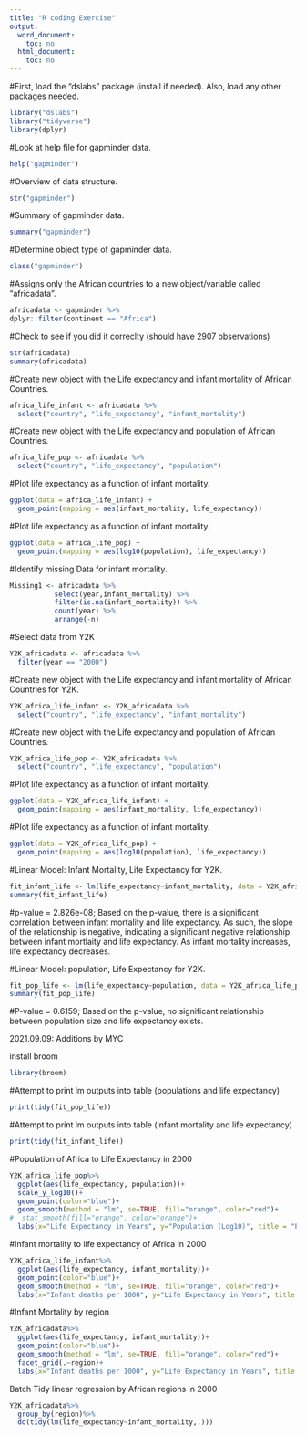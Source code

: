 ---
title: "R coding Exercise"
output:
  word_document:
    toc: no
  html_document:
    toc: no
---

#First, load the "dslabs" package (install if needed). Also, load any other packages needed.
```{r}
library("dslabs")
library("tidyverse")
library(dplyr)
```

#Look at help file for gapminder data.
```{r}
help("gapminder") 
```

#Overview of data structure.
```{r}
str("gapminder")
```

#Summary of gapminder data.
```{r}
summary("gapminder")
```

#Determine object type of gapminder data.
```{r}
class("gapminder")
```

#Assigns only the African countries to a new object/variable called "africadata".
```{r}
africadata <- gapminder %>%
dplyr::filter(continent == "Africa")
```

#Check to see if you did it correclty (should have 2907 observations)
```{r}
str(africadata)
summary(africadata)
```
#Create new object with the Life expectancy and infant mortality of African Countries.
```{r}
africa_life_infant <- africadata %>%
  select("country", "life_expectancy", "infant_mortality")
```

#Create new object with the Life expectancy and population of African Countries.
```{r}
africa_life_pop <- africadata %>%
  select("country", "life_expectancy", "population")
```

#Plot life expectancy as a function of infant mortality.
```{r}
ggplot(data = africa_life_infant) + 
  geom_point(mapping = aes(infant_mortality, life_expectancy))
```

#Plot life expectancy as a function of infant mortality.
```{r}
ggplot(data = africa_life_pop) + 
  geom_point(mapping = aes(log10(population), life_expectancy))
```

#Identify missing Data for infant mortality.
```{r}
Missing1 <- africadata %>% 
           select(year,infant_mortality) %>% 
           filter(is.na(infant_mortality)) %>% 
           count(year) %>% 
           arrange(-n)
```

#Select data from Y2K
```{r}
Y2K_africadata <- africadata %>%
  filter(year == "2000")
```

#Create new object with the Life expectancy and infant mortality of African Countries for Y2K.
```{r}
Y2K_africa_life_infant <- Y2K_africadata %>%
  select("country", "life_expectancy", "infant_mortality")
```

#Create new object with the Life expectancy and population of African Countries.
```{r}
Y2K_africa_life_pop <- Y2K_africadata %>%
  select("country", "life_expectancy", "population")
```

#Plot life expectancy as a function of infant mortality.
```{r}
ggplot(data = Y2K_africa_life_infant) + 
  geom_point(mapping = aes(infant_mortality, life_expectancy))
```

#Plot life expectancy as a function of infant mortality.
```{r}
ggplot(data = Y2K_africa_life_pop) + 
  geom_point(mapping = aes(log10(population), life_expectancy))
```

#Linear Model: Infant Mortality, Life Expectancy for Y2K.
```{r}
fit_infant_life <- lm(life_expectancy~infant_mortality, data = Y2K_africa_life_infant)
summary(fit_infant_life)
```
#p-value = 2.826e-08; Based on the p-value, there is a significant correlation between infant mortality and life expectancy. As such, the slope of the relationship is negative, indicating a significant negative relationship between infant mortlaity and life expectancy. As infant mortality increases, life expectancy decreases.

#Linear Model: population, Life Expectancy for Y2K.
```{r}
fit_pop_life <- lm(life_expectancy~population, data = Y2K_africa_life_pop)
summary(fit_pop_life)
```
#P-value = 0.6159; Based on the p-value, no significant relationship between population size and life expectancy exists.

###############################

2021.09.09: Additions by MYC 

install broom
```{r}
library(broom)
```
#Attempt to print lm outputs into table (populations and life expectancy)
```{r}
print(tidy(fit_pop_life))
```
#Attempt to print lm outputs into table (infant mortality and life expectancy)
```{r}
print(tidy(fit_infant_life))
```

#Population of Africa to Life Expectancy in 2000
```{r}
Y2K_africa_life_pop%>%
  ggplot(aes(life_expectancy, population))+
  scale_y_log10()+
  geom_point(color="blue")+
  geom_smooth(method = "lm", se=TRUE, fill="orange", color="red")+
#  stat_smooth(fill="orange", color="orange")+
  labs(x="Life Expectancy in Years", y="Population (Log10)", title = "Population of Africa to Life Expectancy in 2000", caption = "P-value > 0.05; Based on the p-value, no significant relationship between population size and life expectancy exists. \n Red line indicates regression line and orange is the variance.")

```    
#Infant mortality to life expectancy of Africa in 2000
```{r}

Y2K_africa_life_infant%>%
  ggplot(aes(life_expectancy, infant_mortality))+
  geom_point(color="blue")+
  geom_smooth(method = "lm", se=TRUE, fill="orange", color="red")+
  labs(x="Infant deaths per 1000", y="Life Expectancy in Years", title = "Infant mortality to life expectancy of Africa in 2000", caption = "P-value < 0.05; there is a significant correlation between infant mortality and life expectancy.\n Red line indicates regression line and orange is the variance.")

```    
#Infant Mortality by region
```{r}
Y2K_africadata%>%
  ggplot(aes(life_expectancy, infant_mortality))+
  geom_point(color="blue")+
  geom_smooth(method = "lm", se=TRUE, fill="orange", color="red")+
  facet_grid(.~region)+
  labs(x="Infant deaths per 1000", y="Life Expectancy in Years", title = "Infant mortality to life expectancy of African regions in 2000")
```
Batch Tidy linear regression by African regions in 2000
```{r}
Y2K_africadata%>%
  group_by(region)%>%
  do(tidy(lm(life_expectancy~infant_mortality,.)))
```